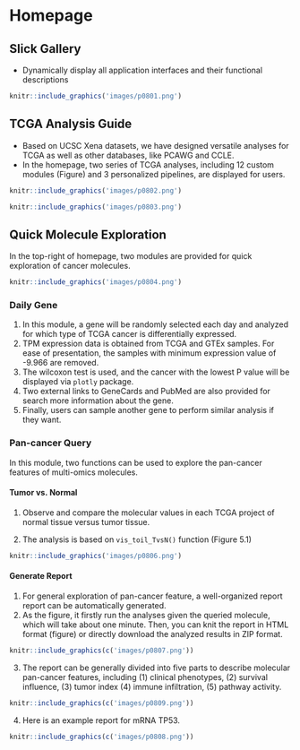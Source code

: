 # Homepage

## Slick Gallery

- Dynamically display all application interfaces and their functional descriptions

```r
knitr::include_graphics('images/p0801.png')
```



## TCGA Analysis Guide

- Based on UCSC Xena datasets, we have designed versatile analyses for TCGA as well as other databases, like PCAWG and CCLE.
- In the homepage, two series of TCGA analyses, including 12 custom modules (Figure) and 3 personalized pipelines, are displayed for users.

```r
knitr::include_graphics('images/p0802.png')
```

```r
knitr::include_graphics('images/p0803.png')
```





## Quick Molecule Exploration 

In the top-right of homepage, two modules are provided for quick exploration of cancer molecules. 

```r
knitr::include_graphics('images/p0804.png')
```


### Daily Gene
1. In this module, a  gene will be randomly selected each day and analyzed for which type of TCGA cancer is differentially expressed.
2. TPM expression data is obtained from TCGA and GTEx samples. For ease of presentation, the samples with minimum expression value of -9.966 are removed.
3. The wilcoxon test is used, and the cancer with the lowest P value will be displayed via `plotly` package.
4. Two external links to GeneCards and PubMed are also provided for search more information about the gene.
5. Finally, users can sample another gene to perform similar analysis if they want.


### Pan-cancer Query

In this module, two functions can be used to explore the pan-cancer features of multi-omics molecules.



#### Tumor vs. Normal

1. Observe and compare the molecular values in each TCGA project of normal tissue versus tumor tissue.

2. The analysis is based on `vis_toil_TvsN()` function  (Figure 5.1)

```r
knitr::include_graphics('images/p0806.png')
```

#### Generate Report

1. For general exploration of pan-cancer feature, a well-organized report report can be automatically generated.
2. As the figure, it firstly run the analyses given the queried molecule, which will take about one minute. Then, you can knit the report in HTML format (figure) or directly download the analyzed results in ZIP format.

```r
knitr::include_graphics(c('images/p0807.png'))
```





3. The report can be generally divided into five parts to describe molecular pan-cancer features, including (1) clinical phenotypes, (2) survival influence, (3) tumor index (4) immune infiltration, (5) pathway activity.
```r
knitr::include_graphics(c('images/p0809.png'))
```



4. Here is an example report for mRNA TP53. 


```r
knitr::include_graphics(c('images/p0808.png'))
```



